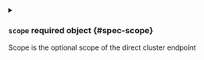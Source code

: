 

<PartialTtl />



<details className="config-field" data-expandable="true">
<summary>

### `scope` <span className="config-field-required" data-required="false">required</span> <span className="config-field-type">object</span> <span className="config-field-default"></span> <span className="config-field-enum"></span> {#spec-scope}

Scope is the optional scope of the direct cluster endpoint

</summary>

<PartialScopereference />


</details>
